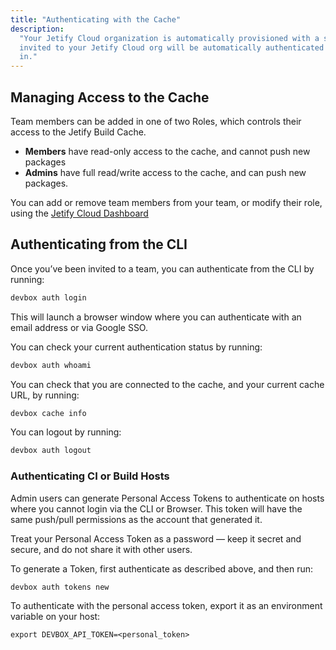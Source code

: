 ```yaml
---
title: "Authenticating with the Cache"
description:
  "Your Jetify Cloud organization is automatically provisioned with a shared cache. Any developers
  invited to your Jetify Cloud org will be automatically authenticated with the cache when they sign
  in."
---
```


## Managing Access to the Cache[​](#managing-access-to-the-cache "Direct link to Managing Access to the Cache")

Team members can be added in one of two Roles, which controls their access to the Jetify Build
Cache.

- **Members** have read-only access to the cache, and cannot push new packages
- **Admins** have full read/write access to the cache, and can push new packages.

You can add or remove team members from your team, or modify their role, using the
[Jetify Cloud Dashboard](/docs/cloud/dashboard/inviting_members/)

## Authenticating from the CLI[​](#authenticating-from-the-cli "Direct link to Authenticating from the CLI")

Once you’ve been invited to a team, you can authenticate from the CLI by running:

```bash
devbox auth login
```

This will launch a browser window where you can authenticate with an email address or via Google
SSO.

You can check your current authentication status by running:

```bash
devbox auth whoami
```

You can check that you are connected to the cache, and your current cache URL, by running:

```bash
devbox cache info
```

You can logout by running:

```bash
devbox auth logout
```

### Authenticating CI or Build Hosts[​](#authenticating-ci-or-build-hosts "Direct link to Authenticating CI or Build Hosts")

Admin users can generate Personal Access Tokens to authenticate on hosts where you cannot login via
the CLI or Browser. This token will have the same push/pull permissions as the account that
generated it.

<Warning>
  Treat your Personal Access Token as a password — keep it secret and secure, and do not share it
  with other users.
</Warning>

To generate a Token, first authenticate as described above, and then run:

```bash
devbox auth tokens new
```

To authenticate with the personal access token, export it as an environment variable on your host:

```
export DEVBOX_API_TOKEN=<personal_token>
```
